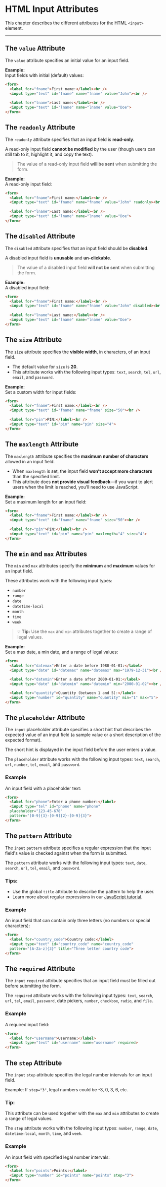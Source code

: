 # HTML Input Attributes

This chapter describes the different attributes for the HTML `<input>` element.

---

## The `value` Attribute

The `value` attribute specifies an initial value for an input field.

**Example:**  
Input fields with initial (default) values:

```html
<form>
  <label for="fname">First name:</label><br />
  <input type="text" id="fname" name="fname" value="John"><br />
  
  <label for="lname">Last name:</label><br />
  <input type="text" id="lname" name="lname" value="Doe">
</form>
```
## The `readonly` Attribute

The `readonly` attribute specifies that an input field is **read-only**.

A read-only input field **cannot be modified** by the user (though users can still tab to it, highlight it, and copy the text).

>  The value of a read-only input field **will be sent** when submitting the form.

**Example:**  
A read-only input field:

```html
<form>
  <label for="fname">First name:</label><br />
  <input type="text" id="fname" name="fname" value="John" readonly><br />
  
  <label for="lname">Last name:</label><br />
  <input type="text" id="lname" name="lname" value="Doe">
</form>
```
## The `disabled` Attribute

The `disabled` attribute specifies that an input field should be **disabled**.

A disabled input field is **unusable** and **un-clickable**.

>  The value of a disabled input field **will not be sent** when submitting the form.

**Example:**  
A disabled input field:

```html
<form>
  <label for="fname">First name:</label><br />
  <input type="text" id="fname" name="fname" value="John" disabled><br />
  
  <label for="lname">Last name:</label><br />
  <input type="text" id="lname" name="lname" value="Doe">
</form>
```
## The `size` Attribute

The `size` attribute specifies the **visible width**, in characters, of an input field.

- The default value for `size` is **20**.
- This attribute works with the following input types: `text`, `search`, `tel`, `url`, `email`, and `password`.

**Example:**  
Set a custom width for input fields:

```html
<form>
  <label for="fname">First name:</label><br />
  <input type="text" id="fname" name="fname" size="50"><br />
  
  <label for="pin">PIN:</label><br />
  <input type="text" id="pin" name="pin" size="4">
</form>
```

## The `maxlength` Attribute

The `maxlength` attribute specifies the **maximum number of characters** allowed in an input field.

- When `maxlength` is set, the input field **won’t accept more characters** than the specified limit.
-  This attribute does **not provide visual feedback**—if you want to alert users when the limit is reached, you'll need to use JavaScript.

**Example:**  
Set a maximum length for an input field:

```html
<form>
  <label for="fname">First name:</label><br />
  <input type="text" id="fname" name="fname" size="50"><br />
  
  <label for="pin">PIN:</label><br />
  <input type="text" id="pin" name="pin" maxlength="4" size="4">
</form>
```

## The `min` and `max` Attributes

The `min` and `max` attributes specify the **minimum** and **maximum** values for an input field.

These attributes work with the following input types:
- `number`
- `range`
- `date`
- `datetime-local`
- `month`
- `time`
- `week`

> 💡 **Tip:** Use the `max` and `min` attributes together to create a range of legal values.

**Example:**  
Set a max date, a min date, and a range of legal values:

```html
<form>
  <label for="datemax">Enter a date before 1980-01-01:</label>
  <input type="date" id="datemax" name="datemax" max="1979-12-31"><br /><br />

  <label for="datemin">Enter a date after 2000-01-01:</label>
  <input type="date" id="datemin" name="datemin" min="2000-01-02"><br /><br />

  <label for="quantity">Quantity (between 1 and 5):</label>
  <input type="number" id="quantity" name="quantity" min="1" max="5">
</form>
```
## The `placeholder` Attribute

The `input` placeholder attribute specifies a short hint that describes the expected value of an input field (a sample value or a short description of the expected format).

The short hint is displayed in the input field before the user enters a value.

The `placeholder` attribute works with the following input types: `text`, `search`, `url`, `number`, `tel`, `email`, and `password`.

### Example

An input field with a placeholder text:

```html
<form>
  <label for="phone">Enter a phone number:</label>
  <input type="tel" id="phone" name="phone"
  placeholder="123-45-678"
  pattern="[0-9]{3}-[0-9]{2}-[0-9]{3}">
</form>
```
## The `pattern` Attribute

The `input` `pattern` attribute specifies a regular expression that the input field's value is checked against when the form is submitted.

The `pattern` attribute works with the following input types: `text`, `date`, `search`, `url`, `tel`, `email`, and `password`.

### Tips:
- Use the global `title` attribute to describe the pattern to help the user.
- Learn more about regular expressions in our [JavaScript tutorial](#).

### Example

An input field that can contain only three letters (no numbers or special characters):

```html
<form>
  <label for="country_code">Country code:</label>
  <input type="text" id="country_code" name="country_code"
  pattern="[A-Za-z]{3}" title="Three letter country code">
</form>
```
## The `required` Attribute

The `input` `required` attribute specifies that an input field must be filled out before submitting the form.

The `required` attribute works with the following input types: `text`, `search`, `url`, `tel`, `email`, `password`, date pickers, `number`, `checkbox`, `radio`, and `file`.

### Example

A required input field:

```html
<form>
  <label for="username">Username:</label>
  <input type="text" id="username" name="username" required>
</form>
```
## The `step` Attribute

The `input` `step` attribute specifies the legal number intervals for an input field.

Example: If `step="3"`, legal numbers could be -3, 0, 3, 6, etc.

### Tip:
This attribute can be used together with the `max` and `min` attributes to create a range of legal values.

The `step` attribute works with the following input types: `number`, `range`, `date`, `datetime-local`, `month`, `time`, and `week`.

### Example

An input field with specified legal number intervals:

```html
<form>
  <label for="points">Points:</label>
  <input type="number" id="points" name="points" step="3">
</form>
```